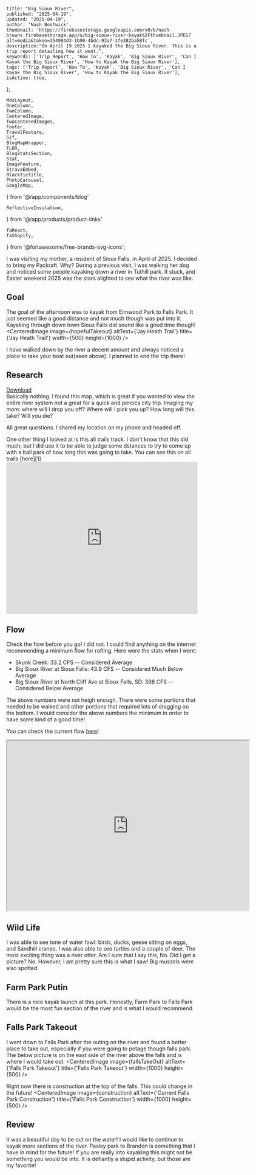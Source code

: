 
    title: "Big Sioux River",
    published: "2025-04-19",
    updated: "2025-04-19",
    author: 'Nash Bostwick',
    thumbnail: 'https://firebasestorage.googleapis.com/v0/b/nash-browns.firebasestorage.app/o/big-sioux-river-kayak%2Fthumbnail.JPEG?alt=media&token=354984d3-1b90-4bdc-93a7-1fe382ba58fc',
    description:"On April 19 2025 I kayaked the Big Sioux River. This is a trip report detailing how it went.",
    keywords: ['Trip Report', 'How To', 'Kayak', 'Big Sioux River', 'Can I Kayak the Big Sioux River', 'How to Kayak the Big Sioux River'],
    tags: ['Trip Report', 'How To', 'Kayak', 'Big Sioux River', 'Can I Kayak the Big Sioux River', 'How to Kayak the Big Sioux River'],
    isActive: true,
};


    MdxLayout,
    OneColumn,
    TwoColumn,
    CenteredImage, 
    TwoCenteredImages, 
    Footer, 
    TravelFeature, 
    Gif, 
    BlogMapWrapper,
    TLDR,
    BlogStatsSection,
    Stat,
    ImageFeature,
    StravaEmbed,
    BlackTieTitle,
    PhotoCarousel,
    GoogleMap,
} from '@/app/components/blog'

    ReflectiveInsulation,
} from '@/app/products/product-links'

    faReact,
    faShopify,
} from '@fortawesome/free-brands-svg-icons';


<ImageFeature
    title='Big Sioux River Kayak'
    image={featureImage}
/>

<MdxLayout>

I was visiting my mother, a resident of Sioux Falls, in April of 2025. I decided to bring my Packraft. Why? During a previous visit, I was walking her dog and noticed some people kayaking down a river in Tuthill park. It stuck, and Easter weekend 2025 was the stars alighted to see what the river was like.

## Goal
The goal of the afternoon was to kayak from Elmwood Park to Falls Park. It just seemed like a good distance and not much though was put into it. Kayaking through down town Sioux Falls did sound like a good time though!
<CenteredImage image={hopefulTakeout} altText={'Jay Heath Trail'} title={'Jay Heath Trail'} width={500} height={1000} />

I have walked down by the river a decent amount and always noticed a place to take your boat out(seen above). I planned to end the trip there!


## Research
<TwoColumn>
<div className="flex flex-col justify-center items-center w-full">
<CenteredImage image={map} altText={'Jay Heath Trail'} title={'Jay Heath Trail'} width={500} height={1000} />
<a href="/blog/big-sioux-river-kayak/JayHeathTrail_85x11.pdf" download className="btn btn-ghost">Download</a>
</div>

<div>
Basically nothing. I found this map, which is great if you wanted to view the entire river system not a great for a quick and percics city trip. Imaging my mom: 
where will I drop you off? 
Where will I pick you up?
How long will this take?
Will you die?

All great questions. I shared my location on my phone and headed off.
</div>
</TwoColumn>

<TwoColumn>
One other thing I looked at is this all trails track. I don't know that this did much, but I did use it to be able to judge some dstances to try to come up with a ball park of how long this was going to take. You can see this on all trails [here][1]

<iframe class="alltrails" src="https://www.alltrails.com/widget/trail/us/south-dakota/big-sioux-river-kayaking-route-ward-to-brandon?elevationDiagram=false" width="100%" height="400" frameborder="0" scrolling="no" marginheight="0" marginwidth="0" title="AllTrails: Trail Guides and Maps for Hiking, Camping, and Running"></iframe>
</TwoColumn>

## Flow
Check the flow before you go! I did not. I could find anything on the internet recommending a minimum flow for rafting. Here were the stats when I went:

* Skunk Creek: 33.2 CFS                                           -- Considered Average
* Big Sioux River at Sioux Falls: 43.9 CFS                        -- Considered Much Below Average
* Big Sioux River at North Cliff Ave at Sioux Falls, SD: 398 CFS  -- Considered Below Average

The above numbers were not heigh enough. There were some portions that needed to be walked and other portions that required lots of dragging on the bottom. I would consider the above numbers the minimum in order to have some kind of a good time!

You can check the current flow [here][2]!

<OneColumn>
    <iframe
      src="https://waterwatch.usgs.gov/new/index.php?mt=real&st=big+sioux+river&usst=&ushuc=&go=GO&id=wwlmap_viewer&xft=0&choose=&ssonly=1&sspopup=0&snmfb=0&mt=real&mcf=jsontile#map"
      scrolling="no"
      width="638"
      height="448"
    />
</OneColumn>


## Putting In
I put in a Elmwood Park. I had never been to Elmwood park and it was easy enough to find a place on the bank to launch from. I would say this is the case with this entire portion of the river. If you walked on top of the levee at any given point, I'm sure you would see a decent place to launch!

## Elmwood -> Madison Street
Not much water. There was a significant amount of dragging on the bottom. I had to get out of the boat to cross the rip rap under the Madison Street Bridge.

## Madison Street -> Zoo
There was water on this section. I found out why at the end!
<CenteredImage image={rocks} altText={'Big Sioux Rock Crossing'} title={'Rock Crossing'} width={1000} height={500} />

These rocks / damn are labeled on the official map. Here is a more exact location:
<TwoColumn>
    <CenteredImage image={rockMap} altText={'Big Sioux Rock Crossing Location'} title={'Rock Crossing'} width={500} height={1000} />
    <GoogleMap
        url={'https://www.google.com/maps/embed?pb=!1m17!1m12!1m3!1d857.7072740462057!2d-96.76801973033982!3d43.53798197038517!2m3!1f0!2f0!3f0!3m2!1i1024!2i768!4f13.1!3m2!1m1!2zNDPCsDMyJzE2LjciTiA5NsKwNDYnMDIuNiJX!5e1!3m2!1sen!2sus!4v1745428856288!5m2!1sen!2sus'}
    />
</TwoColumn>

## Zoo -> Confluence with Skunk Creek
Starting below the rocks was the worst water on the river. There was hardly any and I did not even attempt to launch. I ended up almost calling the trip at this point but I decided to walk down to skunk creek to see if there was more water. It turns out there was! I walked across the below bridge and down to the confluence to launch!
<CenteredImage image={bridgeToSkunk} altText={'Bridge to Skunk Creek'} title={'Bridge to Skunk Creek'} width={1000} height={500} />

<TwoColumn>
<CenteredImage image={needle} altText={'Syringe Down by the Sioux River'} title={'Syringe Down By The River'} width={1000} height={500} />
I would bring shoes for the walk. You never know what you are going to find down by the river in Sioux Falls! I found a couple of syringes :(
</TwoColumn>

## Skunk Creek -> Farm Field Park
The water came and went. There was still a significant amount of dragging. The closer to Farm Field Park I got the better the water. There were a few small rapids on this section. If that's not your think I would skip!

## Farm Field Park -> Pasley Park
Probably the best water of the trip. There is also a fun little rapid at Tuthill Park. Some asshole decided to park his plane in the woods. Not sure what that is all about?
<CenteredImage image={airplane} altText={'Airplane in the Woods'}  width={500} height={500} />

## Taking Out
<TwoColumn>
<div className='w-full sm:w-1/2'>
Taking out can be done almost anywhere along the river. I choose Pasley Park on the fly due to time constraints. Next time I will make it to the falls!
</div>
<div className='w-full sm:w-1/2'>
<iframe src="https://www.google.com/maps/embed?pb=!1m14!1m8!1m3!1d1446.5129889286798!2d-96.698167!3d43.522651!3m2!1i1024!2i768!4f13.1!3m3!1m2!1s0x878eb428ceb171e3%3A0x48c3788cd4b106c!2sParking%20lot%2C%20S%20Southeastern%20Ave%2C%20Sioux%20Falls%2C%20SD%2057103!5e0!3m2!1sen!2sus!4v1745528154482!5m2!1sen!2sus" width="100%" height="450" style={{"border":0}} allowfullscreen="" loading="lazy" referrerpolicy="no-referrer-when-downgrade"></iframe>
</div>
</TwoColumn>

## Wild Life
<TwoColumn>
<CenteredImage image={mussle} altText={'Big Mussle'} title={'Big Mussle'} width={1000} height={500} />
I was able to see tone of water fowl: birds, ducks, geese sitting on eggs, and Sandhill cranes. I was also able to see turtles and a couple of deer. The most exciting thing was a river otter. Am I sure that I say this, No. Did I get a picture? No. However, I am pretty sure this is what I saw! Big mussels were also spotted.
</TwoColumn>

## Farm Park Putin
There is a nice kayak launch at this park. Honestly, Farm Park to Falls Park would be the most fun section of the river and is what I would recommend.

<TwoColumn>
    <CenteredImage image={launch} altText={'Farm Park Canoe and Kayak Launch'} title={'Canoe and Kayak Launch'} width={500} height={500} />
    <GoogleMap
        url={'https://www.google.com/maps/embed?pb=!1m18!1m12!1m3!1d302.5535713534548!2d-96.7504343828405!3d43.501449880950325!2m3!1f0!2f0!3f0!3m2!1i1024!2i768!4f13.1!3m3!1m2!1s0x878ec90045dc01af%3A0xb29ff98a93bb23fb!2sFarm%20Field%20Park%20Kayak%20%26%20Canoe%20Access!5e1!3m2!1sen!2sus!4v1745430322845!5m2!1sen!2sus'}
    />
</TwoColumn>

## Falls Park Takeout
I went down to Falls Park after the outing on the river and found a better place to take out, especially if you were going to potage though falls park. The below picture is on the east side of the river above the falls and is where I would take out.
<CenteredImage image={fallsTakeOut} altText={'Falls Park Takeout'} title={'Falls Park Takeout'} width={1000} height={500} />

Right now there is construction at the top of the falls. This could change in the future!
<CenteredImage image={construction} altText={'Current Falls Park Construction'} title={'Falls Park Construction'} width={1000} height={500} />

## Review

<TwoColumn>

<div className='w-1/2'>
It was a beautiful day to be out on the water! I would like to continue to kayak more sections of the river. Pasley park to Brandon is something that I have in mind for the future! If you are really into kayaking this might not be something you would be into. It is defiantly a stupid activity, but those are my favorite!
</div>

<div className='w-1/2'>
<StravaEmbed dataEmbedId='14226823720'/>
</div>

</TwoColumn>

</MdxLayout>

[1]: https://www.alltrails.com/trail/us/south-dakota/big-sioux-river-kayaking-route-ward-to-brandon
[2]: https://waterwatch.usgs.gov/new/index.php?mt=real&st=big+sioux+river&usst=&ushuc=&go=GO&id=wwlmap_viewer

